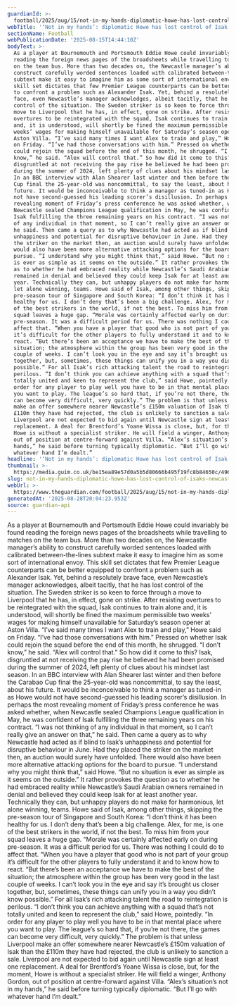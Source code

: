 ```yaml
---
guardianId: >-
  football/2025/aug/15/not-in-my-hands-diplomatic-howe-has-lost-control-of-isaks-newcastle-future
webTitle: '‘Not in my hands’: diplomatic Howe has lost control of Isak’s Newcastle future'
sectionName: Football
webPublicationDate: '2025-08-15T14:44:10Z'
bodyText: >-
  As a player at Bournemouth and Portsmouth Eddie Howe could invariably be found
  reading the foreign news pages of the broadsheets while travelling to matches
  on the team bus. More than two decades on, the Newcastle manager’s ability to
  construct carefully worded sentences loaded with calibrated between-the-lines
  subtext make it easy to imagine him as some sort of international envoy. This
  skill set dictates that few Premier League counterparts can be better equipped
  to confront a problem such as Alexander Isak. Yet, behind a resolutely brave
  face, even Newcastle’s manager acknowledges, albeit tacitly, that he has lost
  control of the situation. The Sweden striker is so keen to force through a
  move to Liverpool that he has, in effect, gone on strike. After resisting
  overtures to be reintegrated with the squad, Isak continues to train alone
  and, it is understood, will shortly be fined the maximum permissible two
  weeks’ wages for making himself unavailable for Saturday’s season opener at
  Aston Villa. “I’ve said many times I want Alex to train and play,” Howe said
  on Friday. “I’ve had those conversations with him.” Pressed on whether Isak
  could rejoin the squad before the end of this month, he shrugged. “I don’t
  know,” he said. “Alex will control that.” So how did it come to this? Isak,
  disgruntled at not receiving the pay rise he believed he had been promised
  during the summer of 2024, left plenty of clues about his mindset last season.
  In an BBC interview with Alan Shearer last winter and then before the Carabao
  Cup final the 25-year-old was noncommittal, to say the least, about his
  future. It would be inconceivable to think a manager as tuned-in as Howe would
  not have second-guessed his leading scorer’s disillusion. In perhaps the most
  revealing moment of Friday’s press conference he was asked whether, when
  Newcastle sealed Champions League qualification in May, he was confident of
  Isak fulfilling the three remaining years on his contract. “I was not thinking
  of any individual in that moment, so I can’t really give an answer on that,”
  he said. Then came a query as to why Newcastle had acted as if blind to Isak’s
  unhappiness and potential for disruptive behaviour in June. Had they placed
  the striker on the market then, an auction would surely have unfolded. There
  would also have been more alternative attacking options for the board to
  pursue. “I understand why you might think that,” said Howe. “But no situation
  is ever as simple as it seems on the outside.” It rather provokes the question
  as to whether he had embraced reality while Newcastle’s Saudi Arabian owners
  remained in denial and believed they could keep Isak for at least another
  year. Technically they can, but unhappy players do not make for harmonious,
  let alone winning, teams. Howe said of Isak, among other things, skipping the
  pre-season tour of Singapore and South Korea: “I don’t think it has been
  healthy for us. I don’t deny that’s been a big challenge. Alex, for me, is one
  of the best strikers in the world, if not the best. To miss him from your
  squad leaves a huge gap. “Morale was certainly affected early on during
  pre-season. It was a difficult period for us. There was nothing I could do to
  affect that. “When you have a player that good who is not part of your group
  it’s difficult for the other players to fully understand it and to know how to
  react. “But there’s been an acceptance we have to make the best of the
  situation; the atmosphere within the group has been very good in the last
  couple of weeks. I can’t look you in the eye and say it’s brought us closer
  together, but, sometimes, these things can unify you in a way you didn’t know
  possible.” For all Isak’s rich attacking talent the road to reintegration is
  perilous. “I don’t think you can achieve anything with a squad that’s not
  totally united and keen to represent the club,” said Howe, pointedly. “In
  order for any player to play well you have to be in that mental place where
  you want to play. The league’s so hard that, if you’re not there, the games
  can become very difficult, very quickly.” The problem is that unless Liverpool
  make an offer somewhere nearer Newcastle’s £150m valuation of Isak than the
  £110m they have had rejected, the club is unlikely to sanction a sale.
  Liverpool are not expected to bid again until Newcastle sign at least one
  replacement. A deal for Brentford’s Yoane Wissa is close, but, for the moment,
  Howe is without a specialist striker. He will field a winger, Anthony Gordon,
  out of position at centre-forward against Villa. “Alex’s situation’s not in my
  hands,” he said before turning typically diplomatic. “But I’ll go with
  whatever hand I’m dealt.”
headline: '‘Not in my hands’: diplomatic Howe has lost control of Isak’s Newcastle future'
thumbnail: >-
  https://media.guim.co.uk/be15ea89e57d0a5b5d80666b495f19fc8b84650c/496_0_4889_3910/500.jpg
slug: not-in-my-hands-diplomatic-howe-has-lost-control-of-isaks-newcastle-future
webUrl: >-
  https://www.theguardian.com/football/2025/aug/15/not-in-my-hands-diplomatic-howe-has-lost-control-of-isaks-newcastle-future
generatedAt: '2025-08-28T20:04:23.953Z'
source: guardian-api
---
```

As a player at Bournemouth and Portsmouth Eddie Howe could invariably be found reading the foreign news pages of the broadsheets while travelling to matches on the team bus. More than two decades on, the Newcastle manager’s ability to construct carefully worded sentences loaded with calibrated between-the-lines subtext make it easy to imagine him as some sort of international envoy. This skill set dictates that few Premier League counterparts can be better equipped to confront a problem such as Alexander Isak. Yet, behind a resolutely brave face, even Newcastle’s manager acknowledges, albeit tacitly, that he has lost control of the situation. The Sweden striker is so keen to force through a move to Liverpool that he has, in effect, gone on strike. After resisting overtures to be reintegrated with the squad, Isak continues to train alone and, it is understood, will shortly be fined the maximum permissible two weeks’ wages for making himself unavailable for Saturday’s season opener at Aston Villa. “I’ve said many times I want Alex to train and play,” Howe said on Friday. “I’ve had those conversations with him.” Pressed on whether Isak could rejoin the squad before the end of this month, he shrugged. “I don’t know,” he said. “Alex will control that.” So how did it come to this? Isak, disgruntled at not receiving the pay rise he believed he had been promised during the summer of 2024, left plenty of clues about his mindset last season. In an BBC interview with Alan Shearer last winter and then before the Carabao Cup final the 25-year-old was noncommittal, to say the least, about his future. It would be inconceivable to think a manager as tuned-in as Howe would not have second-guessed his leading scorer’s disillusion. In perhaps the most revealing moment of Friday’s press conference he was asked whether, when Newcastle sealed Champions League qualification in May, he was confident of Isak fulfilling the three remaining years on his contract. “I was not thinking of any individual in that moment, so I can’t really give an answer on that,” he said. Then came a query as to why Newcastle had acted as if blind to Isak’s unhappiness and potential for disruptive behaviour in June. Had they placed the striker on the market then, an auction would surely have unfolded. There would also have been more alternative attacking options for the board to pursue. “I understand why you might think that,” said Howe. “But no situation is ever as simple as it seems on the outside.” It rather provokes the question as to whether he had embraced reality while Newcastle’s Saudi Arabian owners remained in denial and believed they could keep Isak for at least another year. Technically they can, but unhappy players do not make for harmonious, let alone winning, teams. Howe said of Isak, among other things, skipping the pre-season tour of Singapore and South Korea: “I don’t think it has been healthy for us. I don’t deny that’s been a big challenge. Alex, for me, is one of the best strikers in the world, if not the best. To miss him from your squad leaves a huge gap. “Morale was certainly affected early on during pre-season. It was a difficult period for us. There was nothing I could do to affect that. “When you have a player that good who is not part of your group it’s difficult for the other players to fully understand it and to know how to react. “But there’s been an acceptance we have to make the best of the situation; the atmosphere within the group has been very good in the last couple of weeks. I can’t look you in the eye and say it’s brought us closer together, but, sometimes, these things can unify you in a way you didn’t know possible.” For all Isak’s rich attacking talent the road to reintegration is perilous. “I don’t think you can achieve anything with a squad that’s not totally united and keen to represent the club,” said Howe, pointedly. “In order for any player to play well you have to be in that mental place where you want to play. The league’s so hard that, if you’re not there, the games can become very difficult, very quickly.” The problem is that unless Liverpool make an offer somewhere nearer Newcastle’s £150m valuation of Isak than the £110m they have had rejected, the club is unlikely to sanction a sale. Liverpool are not expected to bid again until Newcastle sign at least one replacement. A deal for Brentford’s Yoane Wissa is close, but, for the moment, Howe is without a specialist striker. He will field a winger, Anthony Gordon, out of position at centre-forward against Villa. “Alex’s situation’s not in my hands,” he said before turning typically diplomatic. “But I’ll go with whatever hand I’m dealt.”
